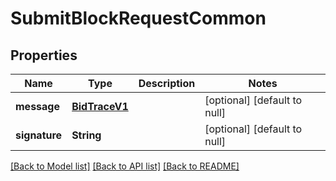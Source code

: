 # SubmitBlockRequestCommon

## Properties

| Name          | Type                            | Description | Notes                        |
| ------------- | ------------------------------- | ----------- | ---------------------------- |
| **message**   | [**BidTraceV1**](BidTraceV1.md) |             | [optional] [default to null] |
| **signature** | **String**                      |             | [optional] [default to null] |

[[Back to Model list]](../README.md#documentation-for-models) [[Back to API list]](../README.md#documentation-for-api-endpoints) [[Back to README]](../README.md)
